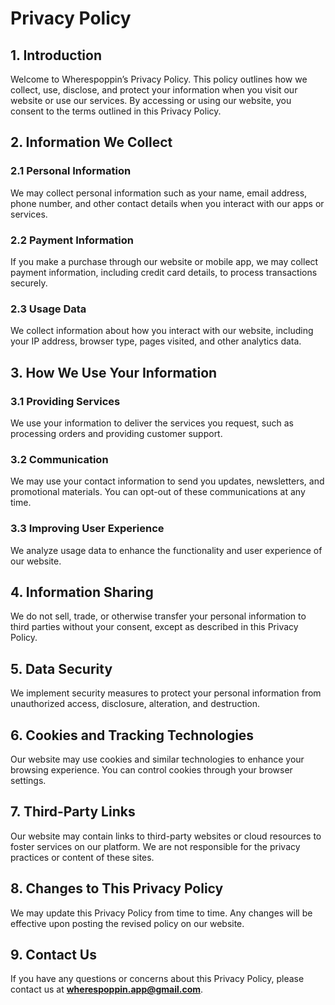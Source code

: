 # Privacy Policy

## 1. Introduction

Welcome to Wherespoppin’s Privacy Policy. This policy outlines how we collect, use, disclose, and protect your information when you visit our website or use our services. By accessing or using our website, you consent to the terms outlined in this Privacy Policy.

## 2. Information We Collect

### 2.1 Personal Information

We may collect personal information such as your name, email address, phone number, and other contact details when you interact with our apps or services.

### 2.2 Payment Information

If you make a purchase through our website or mobile app, we may collect payment information, including credit card details, to process transactions securely.

### 2.3 Usage Data

We collect information about how you interact with our website, including your IP address, browser type, pages visited, and other analytics data.

## 3. How We Use Your Information

### 3.1 Providing Services

We use your information to deliver the services you request, such as processing orders and providing customer support.

### 3.2 Communication

We may use your contact information to send you updates, newsletters, and promotional materials. You can opt-out of these communications at any time.

### 3.3 Improving User Experience

We analyze usage data to enhance the functionality and user experience of our website.

## 4. Information Sharing

We do not sell, trade, or otherwise transfer your personal information to third parties without your consent, except as described in this Privacy Policy.

## 5. Data Security

We implement security measures to protect your personal information from unauthorized access, disclosure, alteration, and destruction.

## 6. Cookies and Tracking Technologies

Our website may use cookies and similar technologies to enhance your browsing experience. You can control cookies through your browser settings.

## 7. Third-Party Links

Our website may contain links to third-party websites or cloud resources to foster services on our platform. We are not responsible for the privacy practices or content of these sites.

## 8. Changes to This Privacy Policy

We may update this Privacy Policy from time to time. Any changes will be effective upon posting the revised policy on our website.

## 9. Contact Us

If you have any questions or concerns about this Privacy Policy, please contact us at **wherespoppin.app@gmail.com**.
